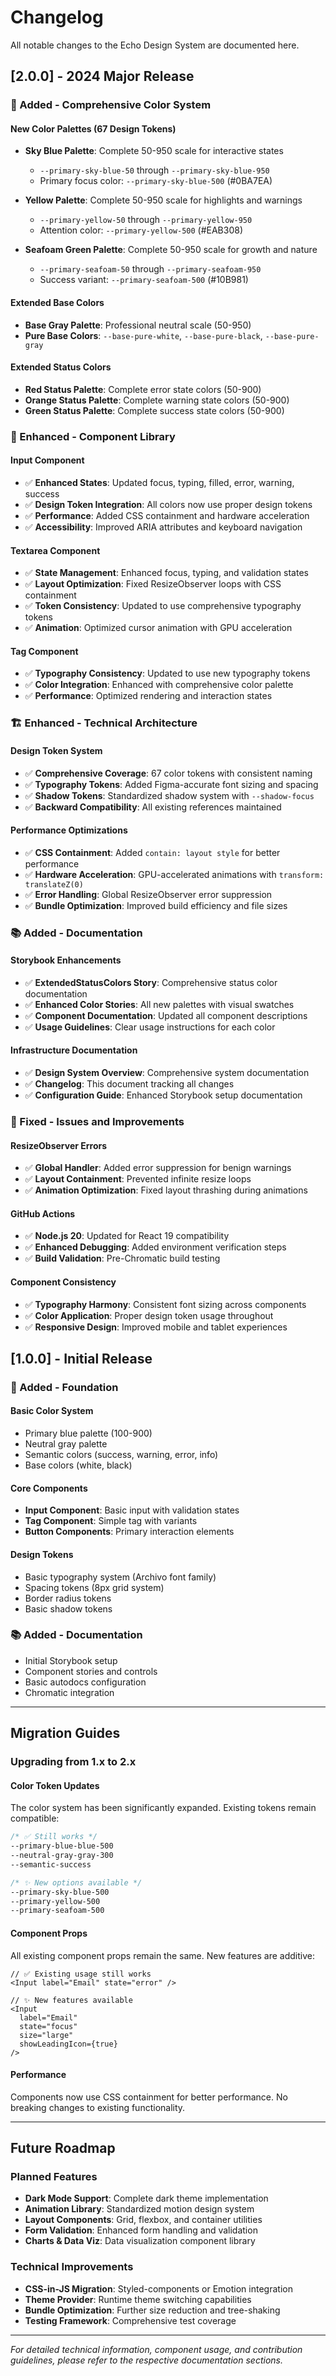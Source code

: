 
<Meta title="Design System/Changelog" />

# Changelog

All notable changes to the Echo Design System are documented here.

## [2.0.0] - 2024 Major Release

### 🎨 Added - Comprehensive Color System

#### New Color Palettes (67 Design Tokens)
- **Sky Blue Palette**: Complete 50-950 scale for interactive states
  - `--primary-sky-blue-50` through `--primary-sky-blue-950`
  - Primary focus color: `--primary-sky-blue-500` (#0BA7EA)

- **Yellow Palette**: Complete 50-950 scale for highlights and warnings
  - `--primary-yellow-50` through `--primary-yellow-950`
  - Attention color: `--primary-yellow-500` (#EAB308)

- **Seafoam Green Palette**: Complete 50-950 scale for growth and nature
  - `--primary-seafoam-50` through `--primary-seafoam-950`
  - Success variant: `--primary-seafoam-500` (#10B981)

#### Extended Base Colors
- **Base Gray Palette**: Professional neutral scale (50-950)
- **Pure Base Colors**: `--base-pure-white`, `--base-pure-black`, `--base-pure-gray`

#### Extended Status Colors
- **Red Status Palette**: Complete error state colors (50-900)
- **Orange Status Palette**: Complete warning state colors (50-900)
- **Green Status Palette**: Complete success state colors (50-900)

### 🧩 Enhanced - Component Library

#### Input Component
- ✅ **Enhanced States**: Updated focus, typing, filled, error, warning, success
- ✅ **Design Token Integration**: All colors now use proper design tokens
- ✅ **Performance**: Added CSS containment and hardware acceleration
- ✅ **Accessibility**: Improved ARIA attributes and keyboard navigation

#### Textarea Component
- ✅ **State Management**: Enhanced focus, typing, and validation states
- ✅ **Layout Optimization**: Fixed ResizeObserver loops with CSS containment
- ✅ **Token Consistency**: Updated to use comprehensive typography tokens
- ✅ **Animation**: Optimized cursor animation with GPU acceleration

#### Tag Component
- ✅ **Typography Consistency**: Updated to use new typography tokens
- ✅ **Color Integration**: Enhanced with comprehensive color palette
- ✅ **Performance**: Optimized rendering and interaction states

### 🏗️ Enhanced - Technical Architecture

#### Design Token System
- ✅ **Comprehensive Coverage**: 67 color tokens with consistent naming
- ✅ **Typography Tokens**: Added Figma-accurate font sizing and spacing
- ✅ **Shadow Tokens**: Standardized shadow system with `--shadow-focus`
- ✅ **Backward Compatibility**: All existing references maintained

#### Performance Optimizations
- ✅ **CSS Containment**: Added `contain: layout style` for better performance
- ✅ **Hardware Acceleration**: GPU-accelerated animations with `transform: translateZ(0)`
- ✅ **Error Handling**: Global ResizeObserver error suppression
- ✅ **Bundle Optimization**: Improved build efficiency and file sizes

### 📚 Added - Documentation

#### Storybook Enhancements
- ✅ **ExtendedStatusColors Story**: Comprehensive status color documentation
- ✅ **Enhanced Color Stories**: All new palettes with visual swatches
- ✅ **Component Documentation**: Updated all component descriptions
- ✅ **Usage Guidelines**: Clear usage instructions for each color

#### Infrastructure Documentation
- ✅ **Design System Overview**: Comprehensive system documentation
- ✅ **Changelog**: This document tracking all changes
- ✅ **Configuration Guide**: Enhanced Storybook setup documentation

### 🔧 Fixed - Issues and Improvements

#### ResizeObserver Errors
- ✅ **Global Handler**: Added error suppression for benign warnings
- ✅ **Layout Containment**: Prevented infinite resize loops
- ✅ **Animation Optimization**: Fixed layout thrashing during animations

#### GitHub Actions
- ✅ **Node.js 20**: Updated for React 19 compatibility
- ✅ **Enhanced Debugging**: Added environment verification steps
- ✅ **Build Validation**: Pre-Chromatic build testing

#### Component Consistency
- ✅ **Typography Harmony**: Consistent font sizing across components
- ✅ **Color Application**: Proper design token usage throughout
- ✅ **Responsive Design**: Improved mobile and tablet experiences

## [1.0.0] - Initial Release

### 🎨 Added - Foundation

#### Basic Color System
- Primary blue palette (100-900)
- Neutral gray palette
- Semantic colors (success, warning, error, info)
- Base colors (white, black)

#### Core Components
- **Input Component**: Basic input with validation states
- **Tag Component**: Simple tag with variants
- **Button Components**: Primary interaction elements

#### Design Tokens
- Basic typography system (Archivo font family)
- Spacing tokens (8px grid system)
- Border radius tokens
- Basic shadow tokens

### 📚 Added - Documentation
- Initial Storybook setup
- Component stories and controls
- Basic autodocs configuration
- Chromatic integration

---

## Migration Guides

### Upgrading from 1.x to 2.x

#### Color Token Updates
The color system has been significantly expanded. Existing tokens remain compatible:

```css
/* ✅ Still works */
--primary-blue-blue-500
--neutral-gray-gray-300
--semantic-success

/* ✨ New options available */
--primary-sky-blue-500
--primary-yellow-500
--primary-seafoam-500
```

#### Component Props
All existing component props remain the same. New features are additive:

```tsx
// ✅ Existing usage still works
<Input label="Email" state="error" />

// ✨ New features available
<Input 
  label="Email" 
  state="focus" 
  size="large" 
  showLeadingIcon={true} 
/>
```

#### Performance
Components now use CSS containment for better performance. No breaking changes to existing functionality.

---

## Future Roadmap

### Planned Features
- **Dark Mode Support**: Complete dark theme implementation
- **Animation Library**: Standardized motion design system
- **Layout Components**: Grid, flexbox, and container utilities
- **Form Validation**: Enhanced form handling and validation
- **Charts & Data Viz**: Data visualization component library

### Technical Improvements
- **CSS-in-JS Migration**: Styled-components or Emotion integration
- **Theme Provider**: Runtime theme switching capabilities
- **Bundle Optimization**: Further size reduction and tree-shaking
- **Testing Framework**: Comprehensive test coverage

---

*For detailed technical information, component usage, and contribution guidelines, please refer to the respective documentation sections.*
